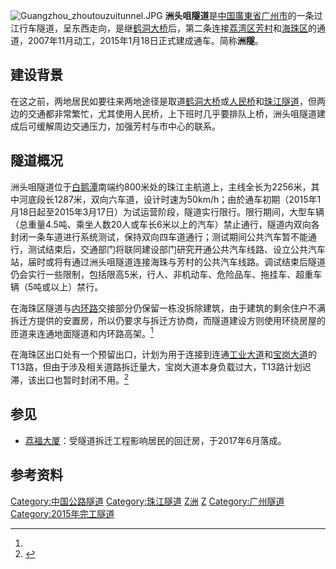 {{refimprove|time=2015-02-06T03:01:35+00:00}}
{{NoteTA
|G1 = Unit
}}
{{Infobox tunnel
|name         = 洲头咀隧道 
|image        = Zhoutouzui Tunnel.jpg
|caption      = 
|location     = {{CHN}}[[廣東省|廣東省]][[廣州市|廣州市]][[荔灣區|荔灣區]]及[[海珠区|海珠区]]
|coordinates  = {{coord|23.09926|N|113.24145|E|display=title,inline|region:CH_type}}
|line         = 
|route        = 
|status       = 使用中
|start        = [[荔灣區|荔灣區]][[芳村|芳村]][[花蕾路_(廣州)|花蕾路]]及[[芳村大道|芳村大道]]交界
|end          = [[海珠区|海珠区]][[洪德路|洪德路]]、[[內环路|內环路]]
|owner        =
|cost         = 
|designer     = 
|builder      = 
|method       = 
|startwork    = 2007年11月
|complete     =
|open         = 2015年1月18日
|close        = 
|operator     = 
|traffic      = 公路
|vpd          = 
|toll         = 已纳入年票制度
|length       = 2,200米
|lanes        = 双向4－6车道
|speed        = 
|hielevation  = 
|lowelevation = 
|depth        =
|height       = 
|width        =
|diameter     = 
|grade        = 
}}
[[File:Guangzhou_zhoutouzuitunnel.JPG|thumb]]
'''洲头咀隧道'''是[[中華人民共和國|中国]][[廣東省|廣東省]][[广州市|广州市]]的一条过江行车隧道，呈东西走向，是继[[鹤洞大桥|鹤洞大桥]]后，第二条连接[[荔湾区|荔湾区]][[芳村|芳村]]和[[海珠区|海珠区]]的通道，2007年11月动工，2015年1月18日正式建成通车。简称'''洲隧'''。

==建设背景==
在这之前，两地居民如要往来两地途径是取道[[鹤洞大桥|鹤洞大桥]]或[[人民桥_(广州)|人民桥]]和[[珠江隧道|珠江隧道]]，但两边的交通都非常繁忙，尤其使用人民桥，上下班时几乎要排队上桥，洲头咀隧道建成后可缓解周边交通压力，加强芳村与市中心的联系。
==隧道概况==
洲头咀隧道位于[[白鹅潭|白鹅潭]]南端约800米处的珠江主航道上，主线全长为2256米，其中河底段长1287米，双向六车道，设计时速为50km/h；由於通车初期（2015年1月18日起至2015年3月17日）为试运营阶段，隧道实行限行。限行期间，大型车辆（总重量4.5吨、乘坐人数20人或车长6米以上的汽车）禁止通行，隧道内双向各封闭一条车道进行系统测试，保持双向四车道通行；测试期间公共汽车暂不能通行，测试结束后，交通部门将联同建设部门研究开通公共汽车线路、设立公共汽车站，届时或将有通过洲头咀隧道连接海珠与芳村的公共汽车线路。调试结束后隧道仍会实行一些限制，包括限高5米，行人、非机动车、危险品车、拖挂车、超重车辆（5吨或以上）禁行。

在海珠区隧道与[[内环路_(广州)|内环路]]交接部分仍保留一栋没拆除建筑，由于建筑的剩余住户不满拆迁方提供的安置房，所以仍要求与拆迁方协商，而隧道建设方则使用环绕房屋的匝道来连通地面隧道和内环路高架。<ref name="信息时报"/>

在海珠区出口处有一个预留出口，计划为用于连接到连通[[工业大道_(广州)|工业大道]]和[[宝岗大道|宝岗大道]]的T13路，但由于涉及相关道路拆迁量大，宝岗大道本身负载过大，T13路计划迟滞，该出口也暂时封闭不用。<ref name="信息时报">{{cite news|title=信息时报 - 2014年4月22日 - A13:广州版 - 洲头咀隧道有望年内通车|url=http://informationtimes.dayoo.com/html/2014-04/22/content_2604877.htm|newspaper=信息时报|deadurl=yes|archiveurl=https://web.archive.org/web/20150206055817/http://informationtimes.dayoo.com/html/2014-04/22/content_2604877.htm|archivedate=2015年2月6日}}</ref>

==参见==
*[[荔福大厦|荔福大厦]]：受隧道拆迁工程影响居民的回迁房，于2017年6月落成。

==参考资料==
{{reflist}}

{{广州桥隧}}
[[Category:中国公路隧道|Category:中国公路隧道]]
[[Category:珠江隧道|Category:珠江隧道]]
[[Category:荔湾区|Z洲]]
[[Category:2007年廣州市建立|Z]]
[[Category:广州隧道|Category:广州隧道]]
[[Category:2015年完工隧道|Category:2015年完工隧道]]